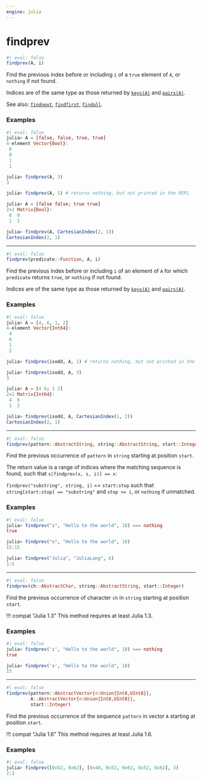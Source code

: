 ```yaml
---
engine: julia
---
```


# findprev
    

```julia
#| eval: false
findprev(A, i)

```


Find the previous index before or including `i` of a `true` element of `A`, or `nothing` if not found.
 

Indices are of the same type as those returned by [`keys(A)`](@ref) and [`pairs(A)`](@ref).
 

See also: [`findnext`](@ref), [`findfirst`](@ref), [`findall`](@ref).
 


### Examples
    


```julia
#| eval: false
julia> A = [false, false, true, true]
4-element Vector{Bool}:
 0
 0
 1
 1

julia> findprev(A, 3)
3

julia> findprev(A, 1) # returns nothing, but not printed in the REPL

julia> A = [false false; true true]
2×2 Matrix{Bool}:
 0  0
 1  1

julia> findprev(A, CartesianIndex(2, 1))
CartesianIndex(2, 1)

```


 --- 
 
```julia
#| eval: false
findprev(predicate::Function, A, i)

```


Find the previous index before or including `i` of an element of `A` for which `predicate` returns `true`, or `nothing` if not found.
 

Indices are of the same type as those returned by [`keys(A)`](@ref) and [`pairs(A)`](@ref).
 


### Examples
    


```julia
#| eval: false
julia> A = [4, 6, 1, 2]
4-element Vector{Int64}:
 4
 6
 1
 2

julia> findprev(isodd, A, 1) # returns nothing, but not printed in the REPL

julia> findprev(isodd, A, 3)
3

julia> A = [4 6; 1 2]
2×2 Matrix{Int64}:
 4  6
 1  2

julia> findprev(isodd, A, CartesianIndex(1, 2))
CartesianIndex(2, 1)

```


 --- 
 
```julia
#| eval: false
findprev(pattern::AbstractString, string::AbstractString, start::Integer)

```


Find the previous occurrence of `pattern` in `string` starting at position `start`.
 

The return value is a range of indices where the matching sequence is found, such that `s[findprev(x, s, i)] == x`:
 

`findprev("substring", string, i)` == `start:stop` such that `string[start:stop] == "substring"` and `stop <= i`, or `nothing` if unmatched.
 


### Examples
    


```julia
#| eval: false
julia> findprev("z", "Hello to the world", 18) === nothing
true

julia> findprev("o", "Hello to the world", 18)
15:15

julia> findprev("Julia", "JuliaLang", 6)
1:5

```


 --- 
 
```julia
#| eval: false
findprev(ch::AbstractChar, string::AbstractString, start::Integer)

```


Find the previous occurrence of character `ch` in `string` starting at position `start`.
 

!!! compat "Julia 1.3"
    This method requires at least Julia 1.3.



### Examples
    


```julia
#| eval: false
julia> findprev('z', "Hello to the world", 18) === nothing
true

julia> findprev('o', "Hello to the world", 18)
15

```


 --- 
 
```julia
#| eval: false
findprev(pattern::AbstractVector{<:Union{Int8,UInt8}},
         A::AbstractVector{<:Union{Int8,UInt8}},
         start::Integer)

```


Find the previous occurrence of the sequence `pattern` in vector `A` starting at position `start`.
 

!!! compat "Julia 1.6"
    This method requires at least Julia 1.6.



### Examples
    


```julia
#| eval: false
julia> findprev([0x52, 0x62], [0x40, 0x52, 0x62, 0x52, 0x62], 3)
2:3

```


